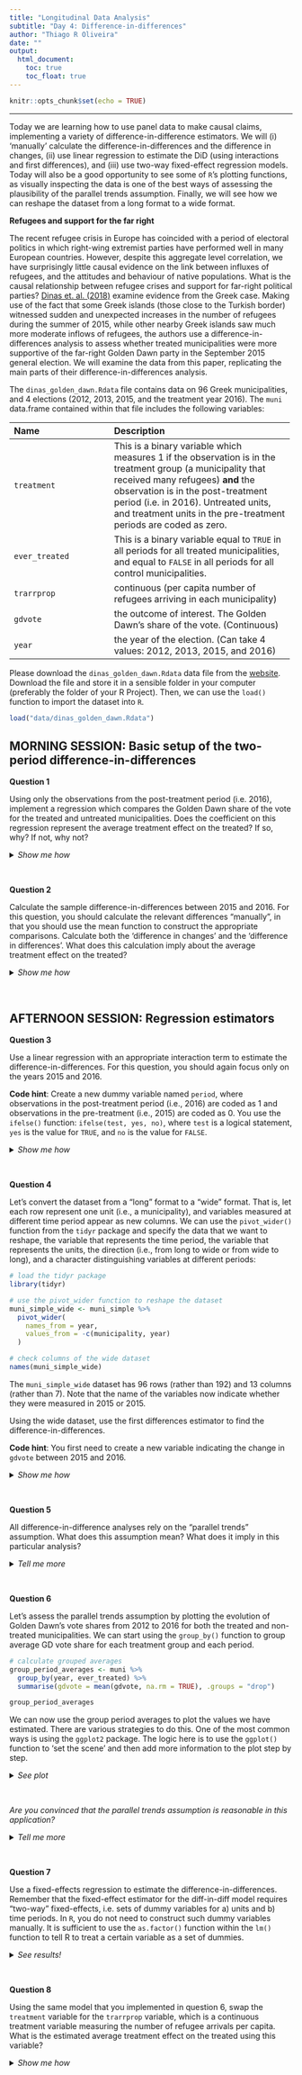 ```yaml
---
title: "Longitudinal Data Analysis"
subtitle: "Day 4: Difference-in-differences"
author: "Thiago R Oliveira"
date: ""
output: 
  html_document:
    toc: true
    toc_float: true
---
```


```r
knitr::opts_chunk$set(echo = TRUE)
```

***

Today we are learning how to use panel data to make causal claims, implementing a variety of difference-in-difference estimators. We will (i) 'manually' calculate the difference-in-differences and the difference in changes, (ii) use linear regression to estimate the DiD (using interactions and first differences), and (iii) use two-way fixed-effect regression models. Today will also be a good opportunity to see some of `R`'s plotting functions, as visually inspecting the data is one of the best ways of assessing the plausibility of the parallel trends assumption. Finally, we will see how we can reshape the dataset from a long format to a wide format. 

**Refugees and support for the far right**

The recent refugee crisis in Europe has coincided with a period of electoral politics in which right-wing extremist parties have performed well in many European countries. However, despite this aggregate level correlation, we have surprisingly little causal evidence on the link between influxes of refugees, and the attitudes and behaviour of native populations. What is the causal relationship between refugee crises and support for far-right political parties? [Dinas et. al. (2018)](https://www.cambridge.org/core/journals/political-analysis/article/waking-up-the-golden-dawn-does-exposure-to-the-refugee-crisis-increase-support-for-extremeright-parties/C50A127CC517968F2D0FA42A2A23FF85) examine evidence from the Greek case. Making use of the fact that some Greek islands (those close to the Turkish border) witnessed sudden and unexpected increases in the number of refugees during the summer of 2015, while other nearby Greek islands saw much more moderate inflows of refugees, the authors use a difference-in-differences analysis to assess whether treated municipalities were more supportive of the far-right Golden Dawn party in the September 2015 general election. We will examine the data from this paper, replicating the main parts of their difference-in-differences analysis.

The `dinas_golden_dawn.Rdata` file contains data on 96 Greek municipalities, and 4 elections (2012, 2013, 2015, and the treatment year 2016). The `muni` data.frame contained within that file includes the following variables:

-------------------------------------------------------------------------------------------
 Name                             Description
 -------------------------------- ----------------------------------------------------------
  `treatment`                         This is a binary variable which measures 1 if the observation is in the treatment group (a municipality that received many refugees) **and** the observation is in the post-treatment period (i.e. in 2016). Untreated units, and treatment units in the pre-treatment periods are coded as zero.
 
 `ever_treated`                       This is a binary variable equal to `TRUE` in all periods for all treated municipalities, and equal to `FALSE` in all periods for all control municipalities.
 
 `trarrprop`                          continuous (per capita number of refugees arriving in each municipality)
 
 `gdvote`                             the outcome of interest. The Golden Dawn’s share of the vote. (Continuous)
 
 `year`                               the year of the election. (Can take 4 values: 2012, 2013, 2015, and 2016)
 
-------------------------------------------------------------------------------------------

Please download the `dinas_golden_dawn.Rdata` data file from the [website](https://thiagoroliveira.com/LDA-2025). Download the file and store it in a sensible folder in your computer (preferably the folder of your R Project). Then, we can use the `load()` function to import the dataset into `R`.

```r
load("data/dinas_golden_dawn.Rdata")
```

## MORNING SESSION: Basic setup of the two-period difference-in-differences

**Question 1**

Using only the observations from the post-treatment period (i.e. 2016), implement a regression which compares the Golden Dawn share of the vote for the treated and untreated municipalities. Does the coefficient on this regression represent the average treatment effect on the treated? If so, why? If not, why not?

<details>
<summary>*Show me how*</summary>
```r
# load de dplyr package
library(dplyr)

# using only observations from the post-treatment period:
post_treatment_data <- filter(muni, year == 2016)

## comparing GD votes for treated and non-treated units

# fit a cross-sectional regression model
post_treatment_period_regression <- lm(gdvote ~ treatment, data = post_treatment_data)

# print results
summary(post_treatment_period_regression)
```

The `treatment` variable is a dummy measuring 1 for treated observations in the post-treatment period, and zero otherwise. This means that the regression estimated above is simply the difference in means (for support for the Golden Dawn) between the treatment group (municipalities that witnessed large inflows of refugees) and the control group (municipalities that did not receive large numbers of refugees). The difference in means is positive, and significant: treated municipalities on average were 2-3 percentage points more supportive of the Golden Dawn than non-treated municipalities in the post-treatment period.

However, because the treatment was not assigned at random, we have little reason to believe that this difference in means would identify the causal effect of interest. The treated and control municipalities might very well have different potential outcomes, and so selection bias is---as always---a concern.

</details>
<br>


**Question 2**

Calculate the sample difference-in-differences between 2015 and 2016. For this question, you should calculate the relevant differences “manually”, in that you should use the mean function to construct the appropriate comparisons. Calculate both the 'difference in changes' and the 'difference in differences'. What does this calculation imply about the average treatment effect on the treated?

<details>
<summary>*Show me how*</summary>
```r
# GD share of votes in non-treated municipalities before the treatment:
mean_control_before <- mean(muni$gdvote[muni$ever_treated == 0 & muni$year == 2015])
mean_control_before

# GD share of votes in non-treated municipalities after the treatment:
mean_control_after <- mean(muni$gdvote[muni$ever_treated == 0 & muni$year == 2016])
mean_control_after

# GD share of votes in treated municipalities before the treatment:
mean_treat_before <- mean(muni$gdvote[muni$ever_treated == 1 & muni$year == 2015])
mean_treat_before

# GD share of votes in treated municipalities after the treatment:
mean_treat_after <- mean(muni$gdvote[muni$ever_treated == 1 & muni$year == 2016])
mean_treat_after

# Changes in treatment group:
changes_treatment <- mean_treat_after - mean_treat_before
changes_treatment

# Changes in control group:
changes_control <- mean_control_after - mean_control_before
changes_control

# Difference between units pre-treatment:
diff_before <- mean_treat_before - mean_control_before
diff_before

# Difference between units post-treatment:
diff_after <- mean_treat_after - mean_control_after
diff_after

# Difference in changes
changes_treatment - changes_control

# Difference in differences
diff_after - diff_before
```

Changes in the treated municipalities (`r round(changes_treatment, 2)`) are larger than changes in non-treated municipalities (`r round(changes_control, 2)`). Equivalently, the difference between municipalities in the post-treatment period (`r round(diff_after, 2)`) is larger than the difference in the pre-treatment period (`r round(diff_before, 2)`), implying that the average treatment effect on the treatment municipalities is positive. In simple terms, the DiD implies that the refugee crisis increased support for the Golden Dawn amongst treated municipalities by roughly 2 percentage points, on average.

</details>
<br>

## AFTERNOON SESSION: Regression estimators

**Question 3**

Use a linear regression with an appropriate interaction term to estimate the difference-in-differences. For this question, you should again focus only on the years 2015 and 2016.

**Code hint**: Create a new dummy variable named `period`, where observations in the post-treatment period (i.e., 2016) are coded as 1 and observations in the pre-treatment (i.e., 2015) are coded as 0. You use the `ifelse()` function: `ifelse(test, yes, no)`, where `test` is a logical statement, `yes` is the value for `TRUE`, and `no` is the value for `FALSE`.

<details>
<summary>*Show me how*</summary>
```r
## Subset the data to observations in either 2015 or 2016
muni_simple <- muni %>% filter(year >= 2015)

## Construct a dummy variable for the post-treatment period.
muni_simple <- mutate(muni_simple, period = case_when(year == 2016 ~ 1,
                                                      TRUE ~ 0))

# Calculate the difference-in-differences
interaction_model <- lm(gdvote ~ ever_treated * period, data = muni_simple)
summary(interaction_model)
```

The regression analysis gives us, of course, the same answer as the difference in means that we calculated above. The coefficient on the interaction term between `ever_treated` and `period` is 2.12. Fortunately, regression also provides us with standard errors, and we can see that the interaction term is statistically significant.

</details>
<br>

**Question 4**

Let's convert the dataset from a "long" format to a "wide" format. That is, let each row represent one unit (i.e., a municipality), and variables measured at different time period appear as new columns. We can use the `pivot_wider()` function from the `tidyr` package and specify the data that we want to reshape, the variable that represents the time period, the variable that represents the units, the direction (i.e., from long to wide or from wide to long), and a character distinguishing variables at different periods:

```r
# load the tidyr package
library(tidyr)

# use the pivot_wider function to reshape the dataset
muni_simple_wide <- muni_simple %>%
  pivot_wider(
    names_from = year,
    values_from = -c(municipality, year)
  )

# check columns of the wide dataset
names(muni_simple_wide)
```

The `muni_simple_wide` dataset has 96 rows (rather than 192) and 13 columns (rather than 7). Note that the name of the variables now indicate whether they were measured in 2015 or 2015.

Using the wide dataset, use the first differences estimator to find the difference-in-differences.

**Code hint**: You first need to create a new variable indicating the change in `gdvote` between 2015 and 2016.

<details>
<summary>*Show me how*</summary>
```r
# Create variable representing change in gdvote
muni_simple_wide <- mutate(muni_simple_wide, gdvote_change = gdvote_2016 - gdvote_2015)

# Use the first difference estimator to find the DiD:
first_diff <- lm(gdvote_change ~ ever_treated_2016, muni_simple_wide)

# print results
summary(first_diff)
```

The first differences estimator gives us, of course, exactly the same difference-in-differences that we calculated previously.
</details>
<br>

**Question 5**

All difference-in-difference analyses rely on the “parallel trends” assumption. What does this assumption mean? What does it imply in this particular analysis?

<details>
<summary>*Tell me more*</summary>
The parallel trends assumption requires us to believe that, in the absence of treatment, the treated and untreated units would have followed similar changes in the dependent variable. Another way of stating the assumption is that selection bias between treatment and control units must be stable over time (i.e., there can be no time varying confounders).

In this particular example, this assumption suggests that, in the absence of the refugee crisis, treated and control municipalities would have experienced similar changes in the level of support for the Golden Dawn in the 2016 election.
</details>
<br>

**Question 6**

Let's assess the parallel trends assumption by plotting the evolution of Golden Dawn’s vote shares from 2012 to 2016 for both the treated and non-treated municipalities. We can start using the `group_by()` function to group average GD vote share for each treatment group and each period.

```r
# calculate grouped averages
group_period_averages <- muni %>%
  group_by(year, ever_treated) %>%
  summarise(gdvote = mean(gdvote, na.rm = TRUE), .groups = "drop")

group_period_averages
```

We can now use the group period averages to plot the values we have estimated. There are various strategies to do this. One of the most common ways is using the `ggplot2` package. The logic here is to use the `ggplot()` function to 'set the scene' and then add more information to the plot step by step.

<details>
<summary>*See plot*</summary>
```r
# load the ggplot2 package
library(ggplot2)

trends <- ggplot(group_period_averages, aes(x = year, y = gdvote, color = ever_treated)) + 
  geom_point() + geom_line(aes(group = ever_treated))
trends
```

We can save the plot using the `pdf()` function. Essentially, instead of plotting in the Plot panel, R plots in a pdf file that you are creating. Assuming you have a folder named `plots` in your working directory, we can use the follosing code:
```r
pdf('plots/parallel_trends.pdf')
trends
dev.off()  # don't forget to use tell R stop plotting in the pdf file!
```

Go check the pdf file in your folder.
</details>
<br>

*Are you convinced that the parallel trends assumption is reasonable in this application?*

<details>
<summary>*Tell me more*</summary>
The plot reveals that the parallel trends assumption seems very reasonable in this application. The vote share for the Golden Dawn evolves in parallel for both the treated and untreated municipalities throughout the three pre-treatment elections, and then diverges noticeably in the post-treatment period. This is encouraging, as it lends significant support to the crucial identifying assumption in the analysis.
</details>
<br>

**Question 7**

Use a fixed-effects regression to estimate the difference-in-differences. Remember that the fixed-effect estimator for the diff-in-diff model requires “two-way” fixed-effects, i.e. sets of dummy variables for a) units and b) time periods. In `R`, you do not need to construct such dummy variables manually. It is sufficient to use the `as.factor()` function within the `lm()` function to tell R to treat a certain variable as a set of dummies.

<details>
<summary>*See results!*</summary>
```r
twfe_model <- lm(gdvote ~ as.factor(municipality) + as.factor(year) + treatment,
                       data  = muni)

# If you don't want a regression output with coefficients for 191 dummies and three years,
# you can use the screenreg() function from the texreg package, with the omit.coef option
# to omit coefficients
library(texreg)
screenreg(twfe_model, omit.coef = 'municipality|year')
```

The key coefficient in this output is the one associated with the `treatment` indicator. Given the fixed-effects, this coefficient represents the difference-in-differences that is our focus. This model indicates an ATT of 2.087, which is very close to our estimates from the questions above (the small differences can be accounted for by the fact that we are now using all the pre-treatment periods, rather than just 2015).

</details>
<br>

**Question 8**

Using the same model that you implemented in question 6, swap the `treatment` variable for the `trarrprop` variable, which is a continuous treatment variable measuring the number of refugee arrivals per capita. What is the estimated average treatment effect on the treated using this variable?

<details>
<summary>*Show me how*</summary>
```r
twfe_model_2 <- lm(gdvote ~ as.factor(municipality) + as.factor(year) + trarrprop,
                       data  = muni)

screenreg(list(twfe_model, twfe_model_2), omit.coef = "municipality|year")
```

Note that there is no difficulty in incorporating a continuous treatment variable into this analysis. The parallel trends assumption remains the same – that treated and control groups would have followed the same dynamics in the absense of the treatment, but here we can just interpret the treatment has having different *intensities* for difference units.

The coefficient on the `trarrprop` variable implies that the arrival of each additional refugee per capita increases the Golden Dawn’s vote share 0.6 percentage points on average.

</details>
<br>
